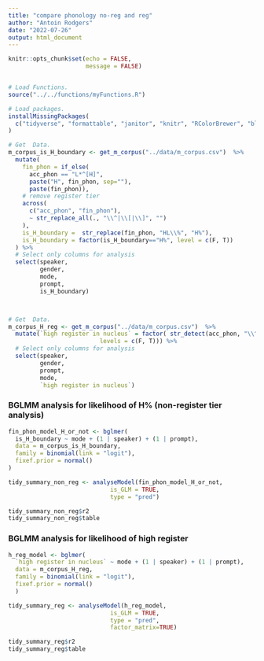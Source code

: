 ```yaml
---
title: "compare phonology no-reg and reg"
author: "Antoin Rodgers"
date: "2022-07-26"
output: html_document
---
```


```r
knitr::opts_chunk$set(echo = FALSE,
                      message = FALSE)


# Load Functions.
source("../../functions/myFunctions.R") 

# Load packages.
installMissingPackages(
  c("tidyverse", "formattable", "janitor", "knitr", "RColorBrewer", "blme")
)
```



```r
# Get  Data.
m_corpus_is_H_boundary <- get_m_corpus("../data/m_corpus.csv")  %>%
  mutate(
    fin_phon = if_else(
      acc_phon == "L*^[H]",
      paste("H", fin_phon, sep=""),
      paste(fin_phon)),
    # remove register tier
    across(
      c("acc_phon", "fin_phon"),
      ~ str_replace_all(., "\\^|\\[|\\]", "")
    ),
    is_H_boundary =  str_replace(fin_phon, "HL\\%", "H%"),
    is_H_boundary = factor(is_H_boundary=="H%", level = c(F, T))
  ) %>%
  # Select only columns for analysis
  select(speaker,
         gender,
         mode,
         prompt,
         is_H_boundary)



# Get  Data.
m_corpus_H_reg <- get_m_corpus("../data/m_corpus.csv")  %>%
  mutate(`high register in nucleus` = factor( str_detect(acc_phon, "\\^"),
                          levels = c(F, T))) %>% 
  # Select only columns for analysis
  select(speaker,
         gender,
         prompt,
         mode,
         `high register in nucleus`)


```

### __BGLMM analysis for likelihood of H% (non-register tier analysis)__
```r
fin_phon_model_H_or_not <- bglmer(
  is_H_boundary ~ mode + (1 | speaker) + (1 | prompt),
  data = m_corpus_is_H_boundary,
  family = binomial(link = "logit"),
  fixef.prior = normal()
)

tidy_summary_non_reg <- analyseModel(fin_phon_model_H_or_not,
                             is_GLM = TRUE,
                             type = "pred")

tidy_summary_non_reg$r2
tidy_summary_non_reg$table
```


### __BGLMM analysis for likelihood of high register__

```r
h_reg_model <- bglmer(
  `high register in nucleus` ~ mode + (1 | speaker) + (1 | prompt),
  data = m_corpus_H_reg,
  family = binomial(link = "logit"),
  fixef.prior = normal()
  )

tidy_summary_reg <- analyseModel(h_reg_model,
                             is_GLM = TRUE,
                             type = "pred",
                             factor_matrix=TRUE)

tidy_summary_reg$r2
tidy_summary_reg$table
```
